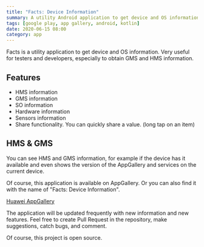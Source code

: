 ```yaml
---
title: "Facts: Device Information"
summary: A utility Android application to get device and OS information.
tags: [google play, app gallery, android, kotlin]
date: 2020-06-15 08:00
category: app
---
```

Facts is a utility application to get device and OS information. Very useful for testers and developers, especially to obtain GMS and HMS information.

## Features

* HMS information
* GMS information
* SO information
* Hardware information
* Sensors information
* Share functionality. You can quickly share a value. (long tap on an item)

## HMS & GMS

You can see HMS and GMS information, for example if the device has it available and even shows the version of the AppGallery and services on the current device.

Of course, this application is available on AppGallery. Or you can also find it with the name of "Facts: Device Information".

[Huawei AppGallery](https://appgallery.cloud.huawei.com/marketshare/app/C102297755)

The application will be updated frequently with new information and new features. Feel free to create Pull Request in the repository, make suggestions, catch bugs, and comment.

Of course, this project is open source.

<GitHub repo="facts-android"/>
